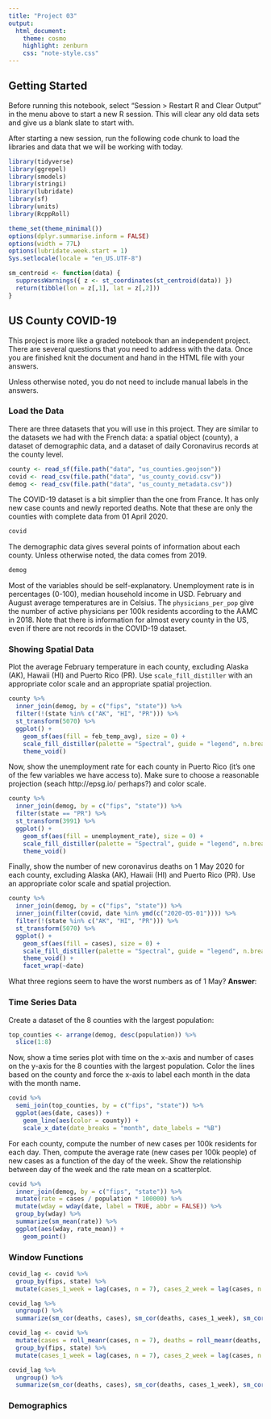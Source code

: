 ```yaml
---
title: "Project 03"
output:
  html_document:
    theme: cosmo
    highlight: zenburn
    css: "note-style.css"
---
```


## Getting Started

Before running this notebook, select "Session > Restart R and Clear Output" in
the menu above to start a new R session. This will clear any old data sets and
give us a blank slate to start with.

After starting a new session, run the following code chunk to load the
libraries and data that we will be working with today.

```r
library(tidyverse)
library(ggrepel)
library(smodels)
library(stringi)
library(lubridate)
library(sf)
library(units)
library(RcppRoll)

theme_set(theme_minimal())
options(dplyr.summarise.inform = FALSE)
options(width = 77L)
options(lubridate.week.start = 1)
Sys.setlocale(locale = "en_US.UTF-8")

sm_centroid <- function(data) {
  suppressWarnings({ z <- st_coordinates(st_centroid(data)) })
  return(tibble(lon = z[,1], lat = z[,2]))
}
```

## US County COVID-19

This project is more like a graded notebook than an independent 
project. There are several questions that you need to address with
the data. Once you are finished knit the document and hand in the 
HTML file with your answers.

Unless otherwise noted, you do not need to include manual labels 
in the answers.

### Load the Data

There are three datasets that you will use in this project. They
are similar to the datasets we had with the French data: a spatial
object (county), a dataset of demographic data, and a dataset of
daily Coronavirus records at the county level.

```r
county <- read_sf(file.path("data", "us_counties.geojson"))
covid <- read_csv(file.path("data", "us_county_covid.csv"))
demog <- read_csv(file.path("data", "us_county_metadata.csv"))
```

The COVID-19 dataset is a bit simplier than the one from France. It
has only new case counts and newly reported deaths. Note that these
are only the counties with complete data from 01 April 2020.

```r
covid
```

The demographic data gives several points of information about each county. Unless
otherwise noted, the data comes from 2019.

```r
demog
```

Most of the variables should be self-explanatory. Unemployment rate is in percentages (0-100),
median household income in USD. February and August average temperatures are in Celsius. The
`physicians_per_pop` give the number of active physicians per 100k residents according to the
AAMC in 2018. Note that there is information for almost every county in the US, even if there
are not records in the COVID-19 dataset.

### Showing Spatial Data

Plot the average February temperature in each county, excluding Alaska (AK), Hawaii (HI) and
Puerto Rico (PR). Use `scale_fill_distiller` with an appropriate color scale and an appropriate
spatial projection.

```r
county %>%
  inner_join(demog, by = c("fips", "state")) %>%
  filter(!(state %in% c("AK", "HI", "PR"))) %>%
  st_transform(5070) %>%
  ggplot() +
    geom_sf(aes(fill = feb_temp_avg), size = 0) +
    scale_fill_distiller(palette = "Spectral", guide = "legend", n.breaks = 10) +
    theme_void()
```

Now, show the unemployment rate for each county in Puerto Rico (it's one of the few
variables we have access to). Make sure to choose a reasonable projection
(seach http://epsg.io/ perhaps?) and color scale.

```r
county %>%
  inner_join(demog, by = c("fips", "state")) %>%
  filter(state == "PR") %>%
  st_transform(3991) %>%
  ggplot() +
    geom_sf(aes(fill = unemployment_rate), size = 0) +
    scale_fill_distiller(palette = "Spectral", guide = "legend", n.breaks = 10) +
    theme_void()
```

Finally, show the number of new coronavirus deaths on 1 May 2020 for each county, excluding
Alaska (AK), Hawaii (HI) and Puerto Rico (PR). Use an appropriate color scale and spatial
projection.

```r
county %>%
  inner_join(demog, by = c("fips", "state")) %>%
  inner_join(filter(covid, date %in% ymd(c("2020-05-01")))) %>%
  filter(!(state %in% c("AK", "HI", "PR"))) %>%
  st_transform(5070) %>%
  ggplot() +
    geom_sf(aes(fill = cases), size = 0) +
    scale_fill_distiller(palette = "Spectral", guide = "legend", n.breaks = 10) +
    theme_void() +
    facet_wrap(~date)
```

What three regions seem to have the worst numbers as of 1 May? **Answer**:

### Time Series Data

Create a dataset of the 8 counties with the largest population:

```r
top_counties <- arrange(demog, desc(population)) %>%
  slice(1:8)
```

Now, show a time series plot with time on the x-axis and number of cases on the y-axis
for the 8 counties with the largest population. Color the lines based on the county
and force the x-axis to label each month in the data with the month name.

```r
covid %>%
  semi_join(top_counties, by = c("fips", "state")) %>%
  ggplot(aes(date, cases)) +
    geom_line(aes(color = county)) +
    scale_x_date(date_breaks = "month", date_labels = "%B")
```

For each county, compute the number of new cases per 100k residents for each
day. Then, compute the average rate (new cases per 100k people) of new cases
as a function of the day of the week. Show the relationship between day of the
week and the rate mean on a scatterplot.

```r
covid %>%
  inner_join(demog, by = c("fips", "state")) %>%
  mutate(rate = cases / population * 100000) %>%
  mutate(wday = wday(date, label = TRUE, abbr = FALSE)) %>%
  group_by(wday) %>%
  summarize(sm_mean(rate)) %>%
  ggplot(aes(wday, rate_mean)) +
    geom_point()
```

### Window Functions

```r
covid_lag <- covid %>%
  group_by(fips, state) %>%
  mutate(cases_1_week = lag(cases, n = 7), cases_2_week = lag(cases, n = 2), cases_3_week = lag(cases, n = 14))
```


```r
covid_lag %>%
  ungroup() %>%
  summarize(sm_cor(deaths, cases), sm_cor(deaths, cases_1_week), sm_cor(deaths, cases_2_week), sm_cor(deaths, cases_3_week))
```


```r
covid_lag <- covid %>%
  mutate(cases = roll_meanr(cases, n = 7), deaths = roll_meanr(deaths, n = 7)) %>%
  group_by(fips, state) %>%
  mutate(cases_1_week = lag(cases, n = 7), cases_2_week = lag(cases, n = 14), cases_3_week = lag(cases, n = 21))
```


```r
covid_lag %>%
  ungroup() %>%
  summarize(sm_cor(deaths, cases), sm_cor(deaths, cases_1_week), sm_cor(deaths, cases_2_week), sm_cor(deaths, cases_3_week))
```


### Demographics













